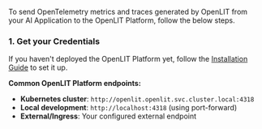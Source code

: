 To send OpenTelemetry metrics and traces generated by OpenLIT from your AI Application to the OpenLIT Platform, follow the below steps.

### 1. Get your Credentials

If you haven't deployed the OpenLIT Platform yet, follow the [Installation Guide](/latest/openlit/installation) to set it up.

**Common OpenLIT Platform endpoints:**
- **Kubernetes cluster**: `http://openlit.openlit.svc.cluster.local:4318`
- **Local development**: `http://localhost:4318` (using port-forward)
- **External/Ingress**: Your configured external endpoint
